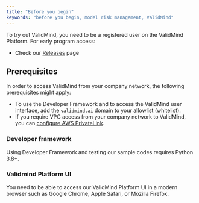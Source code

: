 ```yaml
---
title: "Before you begin"
keywords: "before you begin, model risk management, ValidMind"
---
```


To try out ValidMind, you need to be a registered user on the ValidMind Platform. For early program access: 

<!--- instructions for requesting 24-hour early access for Enterprise Edition (and higher) accounts. --->

- Check our [Releases](release-pilot.qmd) page

## Prerequisites

In order to access ValidMind from your company network, the following prerequisites might apply:

- To use the Developer Framework and to access the ValidMind user interface, add the `validmind.ai` domain to your allowlist (whitelist).
- If you require VPC access from your company network to ValidMind, you can [configure AWS PrivateLink](configure-aws-privatelink.qmd).

### Developer framework

Using Developer Framework and testing our sample codes requires Python 3.8+.

### Validmind Platform UI

You need to be able to access our ValidMind Platform UI in a modern browser such as Google Chrome, Apple Safari, or Mozilla Firefox.

